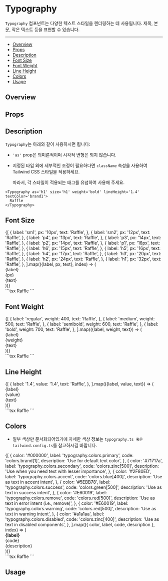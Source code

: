 
<Meta of={stories} />

# Typography

`Typography` 컴포넌트는 다양한 텍스트 스타일을 렌더링하는 데 사용됩니다. 제목, 본문, 작은 텍스트 등을 표현할 수 있습니다.

---

- [Overview](#overview)
- [Props](#props)
- [Description](#description)
- [Font Size](#font-size)
- [Font Weight](#font-weight)
- [Line Height](#line-height)
- [Colors](#colors)
- [Usage](#usage)

## Overview

<Primary />

## Props

<Controls />

## Description

`Typography`는 아래와 같이 사용하시면 됩니다:

- `'as'` prop은 의미론적이며 시각적 변형은 되지 않습니다.
- 지정된 타입 외에 세부적인 조정이 필요하다면 `className` 속성을 사용하여 Tailwind CSS 스타일을 적용하세요.

  따라서, 각 스타일이 적용되는 태그를 유념하여 사용해 주세요.

```tsx
<Typography as='h1' size='h1' weight='bold' lineHeight='1.4' textColor='brand1'>
  Raffle
</Typography>
```

## Font Size

<div
  style={{
    borderRadius: '4px',
    background: '#ffffff',
    boxShadow: 'rgba(0, 0, 0, 0.1) 0px 1px 3px 0px',
    border: '1px solid rgba(0, 0, 0, 0.1)',
    margin: '25px 0px 40px',
    padding: '30px 20px',
    fontSize: '18px',
  }}
>
  {[
    {
      label: 'sm1',
      px: '10px',
      text: 'Raffle',
    },
    {
      label: 'sm2',
      px: '12px',
      text: 'Raffle',
    },
    {
      label: 'p4',
      px: '13px',
      text: 'Raffle',
    },
    {
      label: 'p3',
      px: '14px',
      text: 'Raffle',
    },
    {
      label: 'p2',
      px: '14px',
      text: 'Raffle',
    },
    {
      label: 'p1',
      px: '16px',
      text: 'Raffle',
    },
    {
      label: 'h6',
      px: '15px',
      text: 'Raffle',
    },
    {
      label: 'h5',
      px: '16px',
      text: 'Raffle',
    },
    {
      label: 'h4',
      px: '17px',
      text: 'Raffle',
    },
    {
      label: 'h3',
      px: '20px',
      text: 'Raffle',
    },
    {
      label: 'h2',
      px: '24px',
      text: 'Raffle',
    },
    {
      label: 'h1',
      px: '32px',
      text: 'Raffle',
    },
  ].map(({label, px, text}, index) => (
    <div
      key={label}
      style={{
        display: 'flex',
        alignItems: 'center',
        padding: '10px 0',
      }}
    >
      <div
        style={{
          fontWeight: '700',
          fontSize: '13px',
          fontFamily: 'JetBrains Mono, monospace',
          lineHeight: '1',
          margin: '0px 2px',
          padding: '2px 5px',
          whiteSpace: 'nowrap',
          borderRadius: '5px',
          border: '1px solid rgb(200, 233, 255)',
          color: 'rgb(15, 80, 240)',
          backgroundColor: 'rgb(230, 245, 255)',
        }}
      >
        {label}
      </div>
      <div
        style={{
          margin: '0px 20px 0px 10px',
          fontSize: '14px',
          fontStyle: 'italic',
          color: '#888888',
          width: '50px',
        }}
      >
        {px}
      </div>
      <div
        style={{
          fontSize: px,
          lineHeight: '1.5',
          color: '#333333',
          whiteSpace: 'nowrap',
          overflow: 'hidden',
          textOverflow: 'ellipsis',
        }}
      >
        {text}
      </div>
    </div>
  ))}
</div>
```tsx
<Typography size='h1'>Raffle</Typography>
```

## Font Weight

<div
  style={{
    borderRadius: '4px',
    background: '#ffffff',
    boxShadow: 'rgba(0, 0, 0, 0.1) 0px 1px 3px 0px',
    border: '1px solid rgba(0, 0, 0, 0.1)',
    margin: '25px 0px 40px',
    padding: '30px 20px',
    fontSize: '18px',
  }}
>
  {[
    {
      label: 'regular',
      weight: 400,
      text: 'Raffle',
    },
    {
      label: 'medium',
      weight: 500,
      text: 'Raffle',
    },
    {
      label: 'semibold',
      weight: 600,
      text: 'Raffle',
    },
    {
      label: 'bold',
      weight: 700,
      text: 'Raffle',
    },
  ].map(({label, weight, text}) => (
    <div
      style={{
        display: 'flex',
        alignItems: 'center',
        padding: '10px 0',
      }}
      key={label}
    >
      <div
        style={{
          fontWeight: '700',
          fontSize: '13px',
          fontFamily: 'JetBrains Mono, monospace',
          lineHeight: '1',
          margin: '0px 2px',
          padding: '2px 5px',
          whiteSpace: 'nowrap',
          borderRadius: '5px',
          border: '1px solid rgb(200, 233, 255)',
          color: 'rgb(15, 80, 240)',
          backgroundColor: 'rgb(230, 245, 255)',
        }}
      >
        {label}
      </div>
      <div
        style={{
          margin: '0px 20px 0px 10px',
          fontSize: '14px',
          fontStyle: 'italic',
          color: '#888888',
          width: '50px',
        }}
      >
        {weight}
      </div>
      <div
        style={{
          fontSize: '16px',
          lineHeight: '1.5',
          color: '#333333',
          fontWeight: weight,
          whiteSpace: 'nowrap',
          overflow: 'hidden',
          textOverflow: 'ellipsis',
        }}
      >
        {text}
      </div>
    </div>
  ))}
</div>
```tsx
<Typography weight='bold'>Raffle</Typography>
```

## Line Height

<div
  style={{
    borderRadius: '4px',
    background: '#ffffff',
    boxShadow: 'rgba(0, 0, 0, 0.1) 0px 1px 3px 0px',
    border: '1px solid rgba(0, 0, 0, 0.1)',
    margin: '25px 0px 40px',
    padding: '30px 20px',
    fontSize: '18px',
  }}
>
  {[
    {
      label: '1.4',
      value: '1.4',
      text: 'Raffle',
    },
  ].map(({label, value, text}) => (
    <div
      style={{
        display: 'flex',
        alignItems: 'center',
        padding: '10px 0',
      }}
      key={label}
    >
      <div
        style={{
          fontWeight: '700',
          fontSize: '13px',
          fontFamily: 'JetBrains Mono, monospace',
          lineHeight: '1',
          margin: '0px 2px',
          padding: '2px 5px',
          whiteSpace: 'nowrap',
          borderRadius: '5px',
          border: '1px solid rgb(200, 233, 255)',
          color: 'rgb(15, 80, 240)',
          backgroundColor: 'rgb(230, 245, 255)',
        }}
      >
        {label}
      </div>
      <div
        style={{
          margin: '0px 20px 0px 10px',
          fontSize: '14px',
          fontStyle: 'italic',
          color: '#888888',
          width: '50px',
        }}
      >
        {value}
      </div>
      <div
        style={{
          fontSize: '16px',
          lineHeight: value,
          color: '#333333',
          fontWeight: '400',
          letterSpacing: '0px',
          whiteSpace: 'nowrap',
          overflow: 'hidden',
          textOverflow: 'ellipsis',
        }}
      >
        {text}
      </div>
    </div>
  ))}
</div>
```tsx
<Typography lineHeight='1.4'>Raffle</Typography>
```

## Colors
- 일부 색상만 문서화되어있기에 자세한 색상 정보는 `typography.ts 혹은 tailwind.config.ts`를 참고하시길 바랍니다.

<div
  style={{
    borderRadius: '4px',
    background: '#ffffff',
    boxShadow: 'rgba(0, 0, 0, 0.1) 0px 1px 3px 0px',
    border: '1px solid rgba(0, 0, 0, 0.1)',
    margin: '25px 0px 40px',
    padding: '30px 20px',
    fontSize: '18px',
  }}
>
  {[
    {
      color: '#000000',
      label: 'typography.colors.primary',
      code: 'colors.brand[1]',
      description: 'Use for default text color',
    },
    {
      color: '#71717a',
      label: 'typography.colors.secondary',
      code: 'colors.zinc[500]',
      description: 'Use when you need text with lesser importance',
    },
    {
      color: '#2F80ED',
      label: 'typography.colors.accent',
      code: 'colors.blue[400]',
      description: 'Use as text in accent intent',
    },
    {
      color: '#5EBB78',
      label: 'typography.colors.success',
      code: 'colors.green[500]',
      description: 'Use as text in success intent',
    },
    {
      color: '#E60019',
      label: 'typography.colors.remove',
      code: 'colors.red[500]',
      description: 'Use as text in error intent (i.e., remove)',
    },
    {
      color: '#E60019',
      label: 'typography.colors.warning',
      code: 'colors.red[500]',
      description: 'Use as text in warning intent',
    },
    {
      color: '#a1a1aa',
      label: 'typography.colors.disabled',
      code: 'colors.zinc[400]',
      description: 'Use as text in disabled components',
    },
  ].map(({ color, label, code, description }, index) => (
    <div
      style={{
        display: 'grid',
        gridTemplateColumns: 'minmax(50px, auto) 1fr',
        columnGap: '20px',
        marginBottom: index === 6 ? '0' : '20px', 
        alignItems: 'center',
      }}
      key={label}
    >
      <div
        style={{
          width: '40px',
          height: '40px',
          backgroundColor: color,
          borderRadius: '3px',
        }}
      ></div>
      <div>
        <div style={{ display: 'flex', alignItems: 'center' }}>
          <strong>{label}</strong>
          <div
            style={{
              lineHeight: '1',
              margin: '0 2px',
              padding: '2px 5px',
              whiteSpace: 'nowrap',
              borderRadius: '5px',
              fontSize: '14px',
              fontWeight: '700',
              fontFamily: 'JetBrains Mono, monospace',
              border: '1px solid rgb(200, 233, 255)',
              color: 'rgb(15, 80, 240)',
              backgroundColor: 'rgb(230, 245, 255)',
            }}
          >
            {code}
          </div>
        </div>
        <div
          style={{
            fontSize: '14px',
            lineHeight: '1.5',
            fontWeight: '400',
            letterSpacing: '0px',
            margin: '0px',
            color: 'rgb(132, 138, 143)',
            textAlign: 'left',
            wordBreak: 'keep-all',
            overflowWrap: 'break-word',
          }}
        >
          {description}
        </div>
      </div>
    </div>
  ))}
</div>
```tsx
<Typography textColor='brand1'>Raffle</Typography>
```

## Usage

<Canvas of={stories.Heading} meta={stories} />
<Canvas of={stories.Paragraph} meta={stories} />
<Canvas of={stories.SmallText} meta={stories} />
